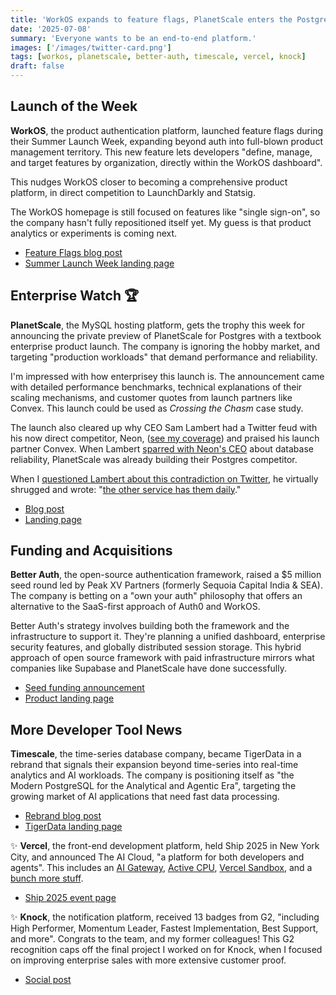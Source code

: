 ```yaml
---
title: 'WorkOS expands to feature flags, PlanetScale enters the Postgres wars, and Better Auth raises $5M seed'
date: '2025-07-08'
summary: 'Everyone wants to be an end-to-end platform.'
images: ['/images/twitter-card.png']
tags: [workos, planetscale, better-auth, timescale, vercel, knock]
draft: false
---
```


## Launch of the Week

**WorkOS**, the product authentication platform, launched feature flags during their Summer Launch Week, expanding beyond auth into full-blown product management territory. This new feature lets developers "define, manage, and target features by organization, directly within the WorkOS dashboard".

This nudges WorkOS closer to becoming a comprehensive product platform, in direct competition to LaunchDarkly and Statsig.

The WorkOS homepage is still focused on features like "single sign-on", so the company hasn't fully repositioned itself yet. My guess is that product analytics or experiments is coming next.

- [Feature Flags blog post](https://workos.com/blog/feature-flags)
- [Summer Launch Week landing page](https://workos.com/launch-week/summer-2025)

## Enterprise Watch 🏆

**PlanetScale**, the MySQL hosting platform, gets the trophy this week for announcing the private preview of PlanetScale for Postgres with a textbook enterprise product launch. The company is ignoring the hobby market, and targeting "production workloads" that demand performance and reliability.

I'm impressed with how enterprisey this launch is. The announcement came with detailed performance benchmarks, technical explanations of their scaling mechanisms, and customer quotes from launch partners like Convex. This launch could be used as _Crossing the Chasm_ case study.

The launch also cleared up why CEO Sam Lambert had a Twitter feud with his now direct competitor, Neon, ([see my coverage](/blog/newsletter/2025-06-23#enterprise-watch-)) and praised his launch partner Convex. When Lambert [sparred with Neon's CEO](https://x.com/isamlambert/status/1935333197635588393) about database reliability, PlanetScale was already building their Postgres competitor.

When I [questioned Lambert about this contradiction on Twitter](https://x.com/hashim_warren/status/1937319399842582658), he virtually shrugged and wrote: "[the other service has them daily](https://x.com/isamlambert/status/1937356470237970542)."

- [Blog post](https://planetscale.com/blog/planetscale-postgres-launch)
- [Landing page](https://planetscale.com/postgres)

## Funding and Acquisitions

**Better Auth**, the open-source authentication framework, raised a $5 million seed round led by Peak XV Partners (formerly Sequoia Capital India & SEA). The company is betting on a "own your auth" philosophy that offers an alternative to the SaaS-first approach of Auth0 and WorkOS.

Better Auth's strategy involves building both the framework and the infrastructure to support it. They're planning a unified dashboard, enterprise security features, and globally distributed session storage. This hybrid approach of open source framework with paid infrastructure mirrors what companies like Supabase and PlanetScale have done successfully.

- [Seed funding announcement](https://betterauth.com/blog/seed-funding)
- [Product landing page](https://betterauth.com)

## More Developer Tool News

**Timescale**, the time-series database company, became TigerData in a rebrand that signals their expansion beyond time-series into real-time analytics and AI workloads. The company is positioning itself as "the Modern PostgreSQL for the Analytical and Agentic Era", targeting the growing market of AI applications that need fast data processing.

- [Rebrand blog post](https://www.tigerdata.com/blog/timescale-is-now-tigerdata)
- [TigerData landing page](https://www.tigerdata.com/)

✨ **Vercel**, the front-end development platform, held Ship 2025 in New York City, and announced The AI Cloud, "a platform for both developers and agents". This includes an [AI Gateway](https://vercel.com/changelog/ai-gateway-is-now-in-beta), [Active CPU](https://vercel.com/blog/introducing-active-cpu-pricing-for-fluid-compute), [Vercel Sandbox](https://vercel.com/changelog/run-untrusted-code-with-vercel-sandbox), and a [bunch more stuff](https://vercel.com/blog/vercel-ship-2025-recap).

- [Ship 2025 event page](https://vercel.com/ship)

✨ **Knock**, the notification platform, received 13 badges from G2, "including High Performer, Momentum Leader, Fastest Implementation, Best Support, and more". Congrats to the team, and my former colleagues! This G2 recognition caps off the final project I worked on for Knock, when I focused on improving enterprise sales with more extensive customer proof.

- [Social post](https://x.com/knocklabs/status/1938646595253191004)

